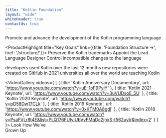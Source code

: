 ```yaml
---
title: "Kotlin Foundation"
layout: "wide"
whiteHeader: true
contactUs: true
---
```



<IntroBanner>Promote and&nbsp;advance the&nbsp;development of&nbsp;the&nbsp;Kotlin programming language</IntroBanner>

<ProductHighlight title="Key Goals" link={{title: 'Foundation Structure →', href: '/structure/'}}>
    <ProductHighlightItem icon={trademarkIcon}>
        Preserve the Kotlin trademarks
    </ProductHighlightItem>
    <ProductHighlightItem icon={designIcon}>
        Appoint the Lead Language Designer
    </ProductHighlightItem>
    <ProductHighlightItem icon={controlIcon}>
        Control incompatible changes to&nbsp;the&nbsp;language
    </ProductHighlightItem>
</ProductHighlight>

<ProductHighlight title="Kotlin Now">
    <ProductHighlightItem value="5M">
        developers used Kotlin over the last 12 months
    </ProductHighlightItem>
    <ProductHighlightItem value="250K">
        new repositories were created on GitHub in 2021
    </ProductHighlightItem>
    <ProductHighlightItem value="190">
        universities all over the world are teaching Kotlin
    </ProductHighlightItem>
</ProductHighlight>

<VideoGallery videos={
  [
    {
      title: 'Kotlin Anniversary Documentary',
      url: 'https://www.youtube.com/watch?v=uE-1oF9PyiY'
    },
    {
      title: 'Kotlin 2021 Keynote',
      url: 'https://www.youtube.com/watch?v=3uVUDsoE_5U'
    },
    {
      title: 'Kotlin 2020 Keynote',
      url: 'https://www.youtube.com/watch?v=pD58Dw17CLk'
    },
    {
      title: 'Kotlin 2019 Keynote',
      url: 'https://www.youtube.com/watch?v=0xKTM0A8gdI'
    },
    {
      title: 'Kotlin 2018 Keynote',
      url: 'https://www.youtube.com/watch?v=PsaFVLr8t4E&list=PLQ176FUIyIUbVvFMqDc2jhxS-t562uytr&index=2'
    }
  ]
}>
    Look How We’ve<br/>Grown Up
</VideoGallery>
